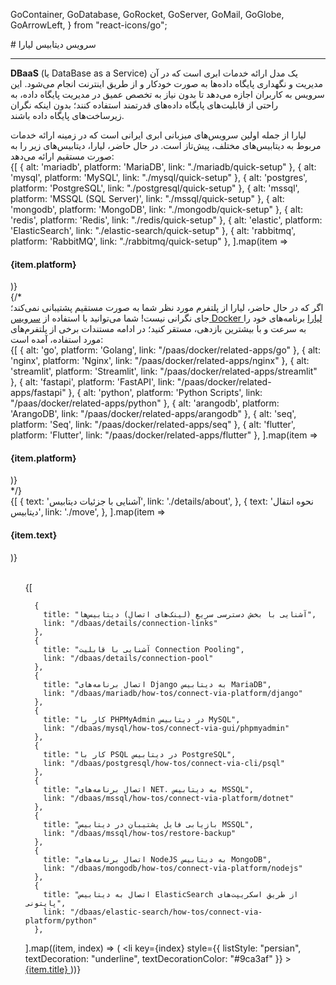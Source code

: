 
  GoContainer,
  GoDatabase,
  GoRocket,
  GoServer,
  GoMail,
  GoGlobe,
  GoArrowLeft,
} from "react-icons/go";


<Layout>
<Head>
<title>مستندات سرویس دیتابیس لیارا</title>
<meta property="og:title" content="مستندات خدمات رایانش ابری لیارا" />
<meta property="og:description" content="مستندات آشنایی با سرویس دیتابیس لیارا"  />
<meta property="og:image" content="https://files.liara.ir/liara/logos/liara-poster.jpg" />
</Head>
# سرویس دیتابیس لیارا
<hr className="mb-2" />

<Section id='what-is-dbaas' title='DBAAS چیست؟' />

<b>DBaaS</b> (یا DataBase as a Service)  یک مدل ارائه خدمات ابری است که در آن مدیریت و نگهداری پایگاه داده‌ها به صورت خودکار و از طریق اینترنت انجام می‌شود. این سرویس به کاربران اجازه می‌دهد تا بدون نیاز به تخصص عمیق در مدیریت پایگاه داده، به راحتی از قابلیت‌های پایگاه داده‌های قدرتمند استفاده کنند؛
بدون اینکه نگران زیرساخت‌های پایگاه داده باشند.

<Section id="liara-provided-databases" title="لیارا چه دیتابیس‌هایی را ارائه می‌دهد؟" />
لیارا از جمله اولین سرویس‌های میزبانی ابری ایرانی است که در زمینه ارائه خدمات مربوط به دیتابیس‌های مختلف، پیش‌تاز است. در حال حاضر، لیارا، دیتابیس‌های زیر را به صورت مستقیم ارائه می‌دهد:


<div className="h-4" />
<div className="grid md:grid-cols-4 gap-4">
            {[
    { alt: 'mariadb', platform: 'MariaDB', link: "./mariadb/quick-setup" },
    { alt: 'mysql', platform: 'MySQL', link: "./mysql/quick-setup" },
    { alt: 'postgres', platform: 'PostgreSQL', link: "./postgresql/quick-setup" },
    { alt: 'mssql', platform: 'MSSQL (SQL Server)', link: "./mssql/quick-setup" },
    { alt: 'mongodb', platform: 'MongoDB', link: "./mongodb/quick-setup" },
    { alt: 'redis', platform: 'Redis', link: "./redis/quick-setup" },
    { alt: 'elastic', platform: 'ElasticSearch', link: "./elastic-search/quick-setup" },
    { alt: 'rabbitmq', platform: 'RabbitMQ', link: "./rabbitmq/quick-setup" },
  ].map(item =>
              <Link href={item.link}>
                <Card className="flex cursor-pointer w-full items-center justify-between">
                  <div className="flex items-center gap-3">
                    <div className="w-[40px] p-1  bg-[#333] rounded-lg">
                      <PlatformIcon platform={item.alt} />
                    </div>
                    <h4>
                      {item.platform}
                    </h4>
                  </div>
                  <GoArrowLeft className="ml-1" />
                </Card>
              </Link>
            )}
          </div>
{/* 
<br />
اگر که در حال حاضر، لیارا از پلتفرم مورد نظر شما به صورت مستقیم پشتیبانی نمی‌کند؛ جای نگرانی نیست! شما می‌توانید با استفاده از <a href="/paas/docker/getting-started" className="text-[#2196f3] ">سرویس Docker لیارا</a> برنامه‌های خود را به سرعت و با بیشترین بازدهی، مستقر کنید؛ در ادامه مستندات برخی از پلتفرم‌های مورد استفاده، آمده است:
<br />

<div className="grid md:grid-cols-4 gap-4">
            {[
    { alt: 'go', platform: 'Golang', link: "/paas/docker/related-apps/go" },
    { alt: 'nginx', platform: 'Nginx', link: "/paas/docker/related-apps/nginx" },
    { alt: 'streamlit', platform: 'Streamlit', link: "/paas/docker/related-apps/streamlit" },
    { alt: 'fastapi', platform: 'FastAPI', link: "/paas/docker/related-apps/fastapi" },
    { alt: 'python', platform: 'Python Scripts', link: "/paas/docker/related-apps/python" },
    { alt: 'arangodb', platform: 'ArangoDB', link: "/paas/docker/related-apps/arangodb" },
    { alt: 'seq', platform: 'Seq', link: "/paas/docker/related-apps/seq" },
    { alt: 'flutter', platform: 'Flutter', link: "/paas/docker/related-apps/flutter" },
  ].map(item =>
              <Link href={item.link}>
                <Card className="flex cursor-pointer w-full items-center justify-between">
                  <div className="flex items-center gap-3">
                    <div className="w-[40px] p-1  bg-[#333] rounded-lg">
                      <PlatformIcon platform={item.alt} />
                    </div>
                    <h4>
                      {item.platform}
                    </h4>
                  </div>
                  <GoArrowLeft className="ml-1" />
                </Card>
              </Link>
            )}
          </div> */}


<br />

<Section id='also-read' title='همچنین بخوانید:' />
<div className="grid md:grid-cols-2 gap-4">
            {[
    {
      text: 'آشنایی با جزئیات دیتابیس',
      link: './details/about',
    },
    {
      text: 'نحوه انتقال دیتابیس',
      link: './move',
    },
  ].map(item =>
              <Link href={item.link}>
                <Card className="flex cursor-pointer w-full items-center justify-between">
                  <div className="flex items-center gap-3">
                    <h4>
                      {item.text}
                    </h4>
                  </div>
                  <GoArrowLeft className="ml-1" />
                </Card>
              </Link>
            )}
          </div>

<br />


<Section id="most-visited-docs" title="پربازدیدترین مستندات دیتابیس" />

<ul className="pr-4">
  {[

      {
        title: "آشنایی با بخش دسترسی سریع (لینک‌های اتصال) دیتابیس‌ها",
        link: "/dbaas/details/connection-links"
      },
      {
        title: "آشنایی با قابلیت Connection Pooling",
        link: "/dbaas/details/connection-pool"
      },
      {
        title: "اتصال برنامه‌های Django به دیتابیس MariaDB",
        link: "/dbaas/mariadb/how-tos/connect-via-platform/django"
      },
      {
        title: "کار با PHPMyAdmin در دیتابیس MySQL",
        link: "/dbaas/mysql/how-tos/connect-via-gui/phpmyadmin"
      },
      {
        title: "کار با PSQL در دیتابیس PostgreSQL",
        link: "/dbaas/postgresql/how-tos/connect-via-cli/psql"
      },
      {
        title: "اتصال برنامه‌های NET. به دیتابیس MSSQL",
        link: "/dbaas/mssql/how-tos/connect-via-platform/dotnet"
      },
      {
        title: "بازیابی فایل پشتیبان در دیتابیس MSSQL",
        link: "/dbaas/mssql/how-tos/restore-backup"
      },
      {
        title: "اتصال برنامه‌های NodeJS به دیتابیس MongoDB",
        link: "/dbaas/mongodb/how-tos/connect-via-platform/nodejs"
      },
      {
        title: "اتصال به دیتابیس ElasticSearch از طریق اسکریپت‌های پایتونی",
        link: "/dbaas/elastic-search/how-tos/connect-via-platform/python"
      },



    
  ].map((item, index) => (
    <li
      key={index}
      style={{
        listStyle: "persian",
        textDecoration: "underline",
        textDecorationColor: "#9ca3af"
      }}
    >
      <a
        className="flex w-[max-content] items-center gap-2 text-[18px] mt-4"
        href={item.link}
      >
        {item.title}
        <GoArrowLeft className="ml-2 text-[15px] text-[gray]" />
      </a>
    </li>
  ))}
</ul>

</Layout>